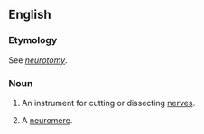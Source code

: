 ==English==

===Etymology===
See ''[[neurotomy]]''.

===Noun===
{{en-noun}}

# {{label|en|neurology|neuroscience}} An instrument for cutting or dissecting [[nerve]]s.
# {{label|en|neuroanatomy}} A [[neuromere]].